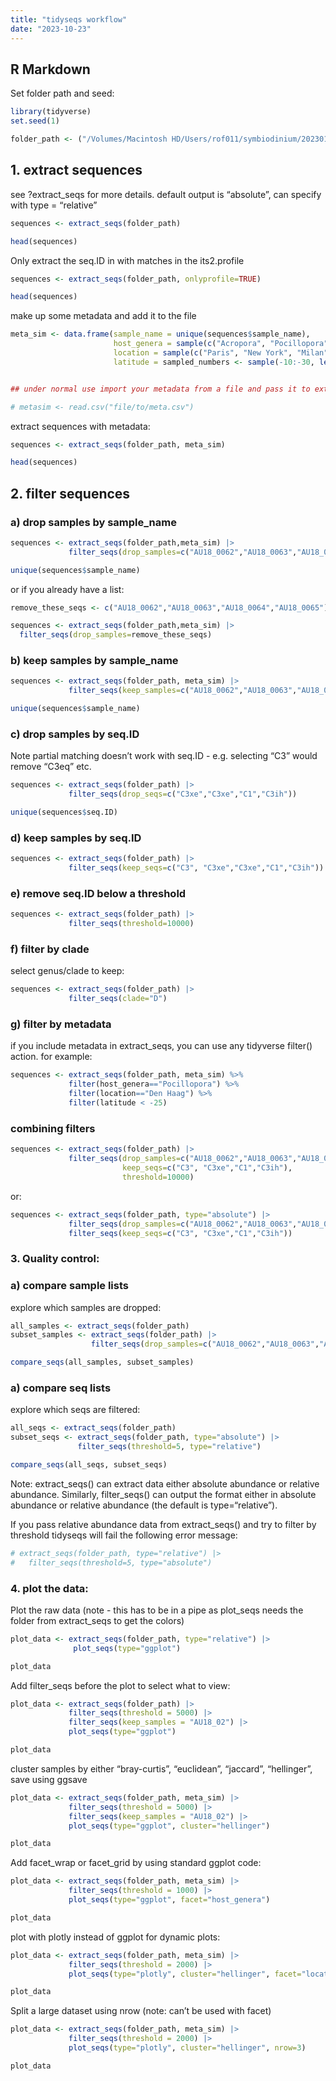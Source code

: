 ```yaml
---
title: "tidyseqs workflow"
date: "2023-10-23"
---
```



## R Markdown

Set folder path and seed:

```r
library(tidyverse)
set.seed(1)

folder_path <- ("/Volumes/Macintosh HD/Users/rof011/symbiodinium/20230120T102936_esampayo")
```



## 1. extract sequences

see ?extract_seqs for more details. default output is "absolute", can specify with type = "relative" 

```r
sequences <- extract_seqs(folder_path)

head(sequences)
```

Only extract the seq.ID in with matches in the its2.profile

```r
sequences <- extract_seqs(folder_path, onlyprofile=TRUE)

head(sequences)
```

make up some metadata and add it to the file

``` r

meta_sim <- data.frame(sample_name = unique(sequences$sample_name),
                       host_genera = sample(c("Acropora", "Pocillopora", "Stylophora", "Merulina"), length(unique(sequences$sample_name)), replace = TRUE),
                       location = sample(c("Paris", "New York", "Milan", "Den Haag"), length(unique(sequences$sample_name)), replace = TRUE),
                       latitude = sampled_numbers <- sample(-10:-30, length(unique(sequences$sample_name)), replace = TRUE))


## under normal use import your metadata from a file and pass it to extract_seqs()

# metasim <- read.csv("file/to/meta.csv")
```

extract sequences with metadata:

```r
sequences <- extract_seqs(folder_path, meta_sim)

head(sequences)

```


## 2. filter sequences


### a) drop samples by sample_name

```r

sequences <- extract_seqs(folder_path,meta_sim) |>
             filter_seqs(drop_samples=c("AU18_0062","AU18_0063","AU18_0064","AU18_0065"))

unique(sequences$sample_name)
```

or if you already have a list:

```r
remove_these_seqs <- c("AU18_0062","AU18_0063","AU18_0064","AU18_0065")

sequences <- extract_seqs(folder_path,meta_sim) |>
  filter_seqs(drop_samples=remove_these_seqs)


```

### b) keep samples by sample_name

```r

sequences <- extract_seqs(folder_path, meta_sim) |>
             filter_seqs(keep_samples=c("AU18_0062","AU18_0063","AU18_0064","AU18_0065"))

unique(sequences$sample_name)
```


### c) drop samples by seq.ID

Note partial matching doesn't work with seq.ID - e.g. selecting "C3" would remove "C3eq" etc. 
```r

sequences <- extract_seqs(folder_path) |>
             filter_seqs(drop_seqs=c("C3xe","C3xe","C1","C3ih"))

unique(sequences$seq.ID)

```


### d) keep samples by seq.ID

```r

sequences <- extract_seqs(folder_path) |>
             filter_seqs(keep_seqs=c("C3", "C3xe","C3xe","C1","C3ih"))

```


### e) remove seq.ID below a threshold

```r

sequences <- extract_seqs(folder_path) |>
             filter_seqs(threshold=10000)

```


### f) filter by clade

select genus/clade to keep:

```r

sequences <- extract_seqs(folder_path) |>
             filter_seqs(clade="D")

```


### g) filter by metadata

if you include metadata in extract_seqs, you can use any tidyverse filter() action. for example:

```r

sequences <- extract_seqs(folder_path, meta_sim) %>%
             filter(host_genera=="Pocillopora") %>%
             filter(location=="Den Haag") %>% 
             filter(latitude < -25)

```

### combining filters


```r

sequences <- extract_seqs(folder_path) |>
             filter_seqs(drop_samples=c("AU18_0062","AU18_0063","AU18_0064","AU18_0065"),
                         keep_seqs=c("C3", "C3xe","C1","C3ih"), 
                         threshold=10000)

```

or:

```r

sequences <- extract_seqs(folder_path, type="absolute") |>
             filter_seqs(drop_samples=c("AU18_0062","AU18_0063","AU18_0064","AU18_0065")) |> 
             filter_seqs(keep_seqs=c("C3", "C3xe","C1","C3ih")) 

```

### 3. Quality control:

### a) compare sample lists

explore which samples are dropped:

```r

all_samples <- extract_seqs(folder_path) 
subset_samples <- extract_seqs(folder_path) |> 
                  filter_seqs(drop_samples=c("AU18_0062","AU18_0063","AU18_0064","AU18_0065"))

compare_seqs(all_samples, subset_samples)

```


### a) compare seq lists

explore which seqs are filtered:

```r

all_seqs <- extract_seqs(folder_path) 
subset_seqs <- extract_seqs(folder_path, type="absolute") |> 
               filter_seqs(threshold=5, type="relative")

compare_seqs(all_seqs, subset_seqs)

```


Note: extract_seqs() can extract data either absolute abundance or relative abundance. Similarly, filter_seqs() can output the format either in absolute abundance or relative abundance (the default is type="relative"). 

If you pass relative abundance data from extract_seqs() and try to filter by threshold tidyseqs will fail the following error message:


```r

# extract_seqs(folder_path, type="relative") |> 
#   filter_seqs(threshold=5, type="absolute")

```

### 4. plot the data:

Plot the raw data (note - this has to be in a pipe as plot_seqs needs the folder from extract_seqs to get the colors)

```r


plot_data <- extract_seqs(folder_path, type="relative") |> 
              plot_seqs(type="ggplot")

plot_data


```



Add filter_seqs before the plot to select what to view:

```r


plot_data <- extract_seqs(folder_path) |>
             filter_seqs(threshold = 5000) |> 
             filter_seqs(keep_samples = "AU18_02") |> 
             plot_seqs(type="ggplot")

plot_data


```

cluster samples by either "bray-curtis", "euclidean", "jaccard", "hellinger", save using ggsave

```r


plot_data <- extract_seqs(folder_path, meta_sim) |>
             filter_seqs(threshold = 5000) |> 
             filter_seqs(keep_samples = "AU18_02") |> 
             plot_seqs(type="ggplot", cluster="hellinger")

plot_data


```


Add facet_wrap or facet_grid by using standard ggplot code:

```r


plot_data <- extract_seqs(folder_path, meta_sim) |>
             filter_seqs(threshold = 1000) |> 
             plot_seqs(type="ggplot", facet="host_genera") 

plot_data


```


plot with plotly instead of ggplot for dynamic plots:

```r

plot_data <- extract_seqs(folder_path, meta_sim) |>
             filter_seqs(threshold = 2000) |> 
             plot_seqs(type="plotly", cluster="hellinger", facet="location") 

plot_data


```



Split a large dataset using nrow (note: can't be used with facet)

```r

plot_data <- extract_seqs(folder_path, meta_sim) |>
             filter_seqs(threshold = 2000) |> 
             plot_seqs(type="plotly", cluster="hellinger", nrow=3) 

plot_data


```
